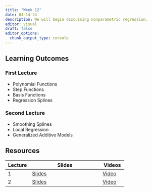 ```yaml
---
title: "Week 12"
date: 04-14-24
description: We will begin discussing nonparametric regression.
editor: visual
draft: false
editor_options: 
  chunk_output_type: console
---
```


## Learning Outcomes

### First Lecture

-   Polynomial Functions
-   Step Functions
-   Basis Functions
-   Regression Splines

### Second Lecture

-   Smoothing Splines
-   Local Regression
-   Generalized Additive Models

## Resources

| Lecture | Slides                                                          | Videos                                |
|-------------|------------------------------------|-------------|
| 1       | [Slides](https://m408.inqs.info/lectures/12a.html#/title-slide) | [Video](https://youtu.be/WDZvDQOyYRo) |
| 2       | [Slides](https://m408.inqs.info/lectures/12b.html#/title-slide) | [Video](https://youtu.be/tP9q3TmMTPE) |
